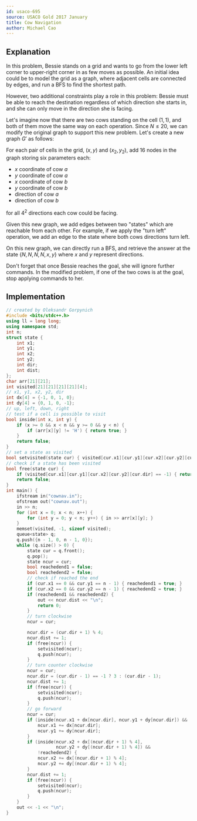 ```yaml
---
id: usaco-695
source: USACO Gold 2017 January
title: Cow Navigation
author: Michael Cao
---
```


## Explanation

In this problem, Bessie stands on a grid and wants to go from the lower left
corner to upper-right corner in as few moves as possible. An initial idea could
be to model the grid as a graph, where adjacent cells are connected by edges,
and run a BFS to find the shortest path.

However, two additional constraints play a role in this problem: Bessie must be
able to reach the destination regardless of which direction she starts in, and
she can only move in the direction she is facing.

Let's imagine now that there are two cows standing on the cell $(1, 1)$, and
both of them move the same way on each operation. Since $N \leq 20$, we can
modify the original graph to support this new problem. Let's create a new graph
$G'$ as follows:

For each pair of cells in the grid, $(x, y)$ and $(x_2, y_2)$, add $16$ nodes in
the graph storing six parameters each:

- $x$ coordinate of cow $a$
- $y$ coordinate of cow $a$
- $x$ coordinate of cow $b$
- $y$ coordinate of cow $b$
- direction of cow $a$
- direction of cow $b$

for all $4 ^ 2$ directions each cow could be facing.

Given this new graph, we add edges between two "states" which are reachable from
each other. For example, if we apply the "turn left" operation, we add an edge
to the state where both cows directions turn left.

On this new graph, we can directly run a BFS, and retrieve the answer at the
state $\{N, N, N, N, x, y\}$ where $x$ and $y$ represent directions.

<Warning>

Don't forget that once Bessie reaches the goal, she will ignore further
commands. In the modified problem, if one of the two cows is at the goal, stop
applying commands to her.

</Warning>

<!-- (Ben - equivalent to existing editorial) -->

<!-- You can change it, but keep the section on making modifications to graphs before. Maybe replace with a problem w/o a good editorial? -->

## Implementation

<LanguageSection>
<CPPSection>

```cpp
// created by Oleksandr Gorpynich
#include <bits/stdc++.h>
using ll = long long;
using namespace std;
int n;
struct state {
	int x1;
	int y1;
	int x2;
	int y2;
	int dir;
	int dist;
};
char arr[21][21];
int visited[21][21][21][21][4];
// x1, y1, x2, y2, dir
int dx[4] = {-1, 0, 1, 0};
int dy[4] = {0, 1, 0, -1};
// up, left, down, right
// test if a cell is possible to visit
bool inside(int x, int y) {
	if (x >= 0 && x < n && y >= 0 && y < n) {
		if (arr[x][y] != 'H') { return true; }
	}
	return false;
}
// set a state as visited
bool setvisited(state cur) { visited[cur.x1][cur.y1][cur.x2][cur.y2][cur.dir] = 1; }
// check if a state has been visited
bool free(state cur) {
	if (visited[cur.x1][cur.y1][cur.x2][cur.y2][cur.dir] == -1) { return true; }
	return false;
}
int main() {
	ifstream in("cownav.in");
	ofstream out("cownav.out");
	in >> n;
	for (int x = 0; x < n; x++) {
		for (int y = 0; y < n; y++) { in >> arr[x][y]; }
	}
	memset(visited, -1, sizeof visited);
	queue<state> q;
	q.push({n - 1, 0, n - 1, 0});
	while (q.size() > 0) {
		state cur = q.front();
		q.pop();
		state ncur = cur;
		bool reachedend1 = false;
		bool reachedend2 = false;
		// check if reached the end
		if (cur.x1 == 0 && cur.y1 == n - 1) { reachedend1 = true; }
		if (cur.x2 == 0 && cur.y2 == n - 1) { reachedend2 = true; }
		if (reachedend1 && reachedend2) {
			out << ncur.dist << "\n";
			return 0;
		}
		// turn clockwise
		ncur = cur;

		ncur.dir = (cur.dir + 1) % 4;
		ncur.dist += 1;
		if (free(ncur)) {
			setvisited(ncur);
			q.push(ncur);
		}
		// turn counter clockwise
		ncur = cur;
		ncur.dir = (cur.dir - 1) == -1 ? 3 : (cur.dir - 1);
		ncur.dist += 1;
		if (free(ncur)) {
			setvisited(ncur);
			q.push(ncur);
		}
		// go forward
		ncur = cur;
		if (inside(ncur.x1 + dx[ncur.dir], ncur.y1 + dy[ncur.dir]) && !reachedend1) {
			ncur.x1 += dx[ncur.dir];
			ncur.y1 += dy[ncur.dir];
		}
		if (inside(ncur.x2 + dx[(ncur.dir + 1) % 4],
		           ncur.y2 + dy[(ncur.dir + 1) % 4]) &&
		    !reachedend2) {
			ncur.x2 += dx[(ncur.dir + 1) % 4];
			ncur.y2 += dy[(ncur.dir + 1) % 4];
		}
		ncur.dist += 1;
		if (free(ncur)) {
			setvisited(ncur);
			q.push(ncur);
		}
	}
	out << -1 << "\n";
}
```

</CPPSection>
</LanguageSection>
